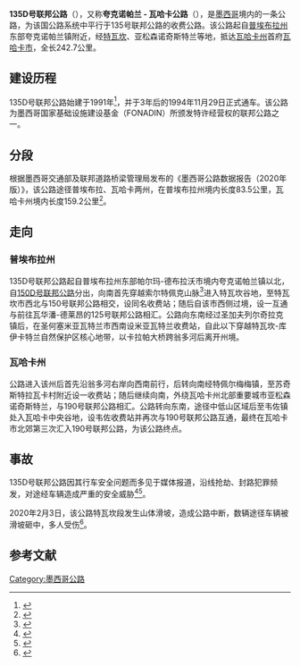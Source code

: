 {{Infobox road2
| route = 135D
| alternate_name = 夸克诺帕兰-瓦哈卡公路
| length_km = 242.7
| translation = '''135D号联邦公路'''
| marker_image = [[File:Carretera_federal_135D.svg|100px]]
| length_notes = 
| established = 1994年11月29日
| terminus_a = 普埃布拉州夸克诺帕兰镇150D号联邦公路互通
| terminus_b = 瓦哈卡州圣洛伦佐卡卡奥特佩克市190号联邦公路互通
}}

'''135D号联邦公路'''（{{Lang-es|Carretera Federal 135D}}），又称'''夸克诺帕兰 - 瓦哈卡公路'''（{{Lang-es|Autopista Cuacnopalan - Oaxaca}}），是[[墨西哥|墨西哥]]境内的一条公路，为该国公路系统中平行于135号联邦公路的收费公路。该公路起自[[普埃布拉州|普埃布拉州]]东部夸克诺帕兰镇附近，经[[提瓦坎|特瓦坎]]、亚松森诺奇斯特兰等地，抵达[[瓦哈卡州|瓦哈卡州]]首府[[瓦哈卡市|瓦哈卡市]]，全长242.7公里。

== 建设历程 ==
135D号联邦公路始建于1991年<ref>{{Cite web|title=Proyecto OPERACIÓN, MANTENIMIENTO, CONSERVACIÓN Y EXPLOTACIÓN DE LA CARRETERA CUACNOPALAN-OAXACA, EN LOS ESTADOS DE OAXACA Y PUEBLA.|url=https://www.proyectosmexico.gob.mx/proyecto_inversion/329-carretera-cuacnopalan-oaxaca/|accessdate=2020-11-04|author=Proyectos Mexico|date=2020-02-01|format=|publisher=|language=西班牙语}}</ref>，并于3年后的1994年11月29日正式通车。该公路为墨西哥国家基础设施建设基金（FONADIN）所颁发特许经营权的联邦公路之一。

== 分段 ==
根据墨西哥交通部及联邦道路桥梁管理局发布的《墨西哥公路数据报告（2020年版）》，该公路途径普埃布拉、瓦哈卡两州，在普埃布拉州境内长度83.5公里，瓦哈卡州境内长度159.2公里<ref>{{Cite web|title=Datos Viales 2020 - Puebla|url=http://www.sct.gob.mx/fileadmin/DireccionesGrales/DGST/Datos-Viales-2020/21_PUE_DV2020.pdf|accessdate=2020-11-04|author=Secretaría de Comunicaciones y Transportes|date=2020|format=pdf|publisher=|language=西班牙语|archive-date=2022-03-31|archive-url=https://web.archive.org/web/20220331085011/https://www.sct.gob.mx/fileadmin/DireccionesGrales/DGST/Datos-Viales-2020/21_PUE_DV2020.pdf}}</ref>。

== 走向 ==

=== 普埃布拉州 ===
135D号联邦公路起自普埃布拉州东部帕尔玛-德布拉沃市境内夸克诺帕兰镇以北，自[[150D号联邦公路|150D号联邦公路]]分出，向南首先穿越索尔特佩克山脉<ref>{{Cite web|title="Chapulco" - Enciclopedia de los Municipios y Delegaciones de México|url=http://www.inafed.gob.mx/work/enciclopedia/EMM21puebla/index.html|accessdate=2020-11-04|author=INAFED|date=|format=|publisher=|language=西班牙语|archive-date=2020-05-07|archive-url=https://web.archive.org/web/20200507010139/http://www.inafed.gob.mx/work/enciclopedia/EMM21puebla/index.html|dead-url=no}}</ref>进入特瓦坎谷地，至特瓦坎市西北与150号联邦公路相交，设同名收费站；随后自该市西侧过境，设一互通与前往瓦华潘-德莱昂的125号联邦公路相汇。公路向东南经过圣加夫列尔奇拉克镇后，在圣何塞米亚瓦特兰市西南设米亚瓦特兰收费站，自此以下穿越特瓦坎-库伊卡特兰自然保护区核心地带，以卡拉帕大桥跨翁多河后离开州境。

=== 瓦哈卡州 ===
公路进入该州后首先沿翁多河右岸向西南前行，后转向南经特佩尔梅梅镇，至苏奇斯特拉瓦卡村附近设一收费站；随后继续向南，外绕瓦哈卡州北部重要城市亚松森诺奇斯特兰，与190号联邦公路相汇。公路转向东南，途径中低山区域后至韦佐镇处入瓦哈卡中央谷地，设韦佐收费站并再次与190号联邦公路互通，最终在瓦哈卡市北郊第三次汇入190号联邦公路，为该公路终点。

== 事故 ==
135D号联邦公路因其行车安全问题而多见于媒体报道，沿线抢劫、封路犯罪频发，对途经车辆造成严重的安全威胁<ref>{{Cite news|url=|title=Continúan los Asaltos en la Supercarretera Cuacnopalan-Oaxaca|author=Andrés Carrera Pineda|date=2019-08-07|work=Imparcial|publisher=|accessdate=https://imparcialoaxaca.mx/oaxaca/339774/continuan-los-asaltos-en-la-super-carretera-cuacnopalan-oaxaca/|language=西班牙语|format=}}</ref><ref>{{Cite news|url=|title=Sin frenar asaltos en la carretera Cuacnopalan-Oaxaca|author=Sagrario Cortés|date=2018-12-20|work=|publisher=MegaNoticias|accessdate=https://www.meganoticias.mx/tehuacan/noticia/sin-frenar-asaltos-en-la-carretera-cuacnopalan-oaxaca/48041|language=西班牙语|format=}}</ref>。

2020年2月3日，该公路特瓦坎段发生山体滑坡，造成公路中断，数辆途径车辆被滑坡砸中，多人受伤<ref>{{Cite news|url=|title=Derrumbe bloquea la carretera Cuacnopalan-Oaxaca|author=Iván Rodríguez|date=2020-02-03|work=|publisher=MegaNoticias|accessdate=https://www.meganoticias.mx/tehuacan/noticia/derrumbe-bloquea-la-carretera-cuacnopalan-oaxaca/125089|language=西班牙语|format=}}</ref>。

== 参考文献 ==
<references />
[[Category:墨西哥公路|Category:墨西哥公路]]